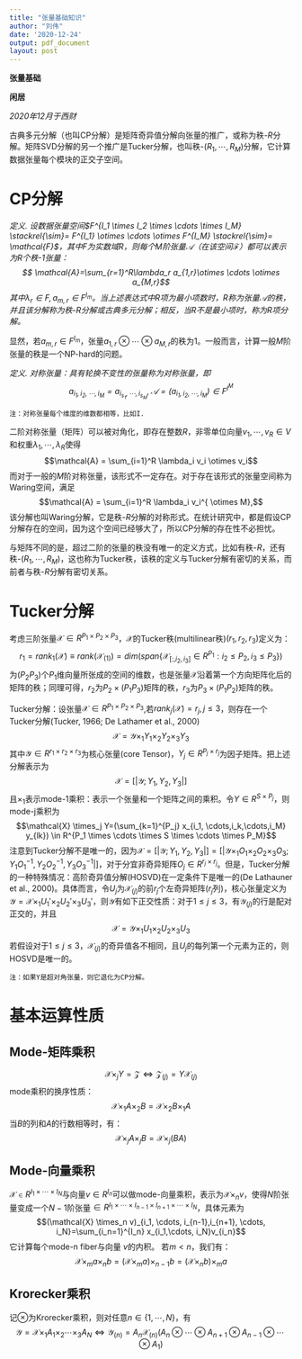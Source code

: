 ```yaml
---
title: "张量基础知识"
author: "刘伟"
date: '2020-12-24'
output: pdf_document
layout: post
---
```

  **张量基础**
  
  **闲居**
  
  *2020年12月于西财*

古典多元分解（也叫CP分解）是矩阵奇异值分解向张量的推广，或称为秩-$R$分解。矩阵SVD分解的另一个推广是Tucker分解，也叫秩-$(R_1, \cdots, R_M)$分解，它计算数据张量每个模块的正交子空间。

# CP分解

*定义. 设数据张量空间$F^{I_1 \times I_2 \times \cdots \times I_M} \stackrel{\sim}= F^{I_1} \otimes \cdots \otimes F^{I_M} \stackrel{\sim}= \mathcal{F}$，其中$F$为实数域$R$，则每个$M$阶张量$\mathcal{A}$（在该空间$\mathcal{F}$）都可以表示为$R$个秩-1张量：
$$ \mathcal{A}=\sum_{r=1}^R\lambda_r a_{1,r}\otimes \cdots \otimes a_{M,r}$$
其中$\lambda_r \in F, a_{m,r} \in F^{I_m}$。当上述表达式中$R$项为最小项数时，$R$称为张量$\mathcal{A}$的秩，并且该分解称为秩-$R$分解或古典多元分解；相反，当$R$不是最小项时，称为$R$项分解。
*

显然，若$a_{m,r} \in F^{I_m}$，张量$a_{1,r}\otimes \cdots \otimes a_{M,r}$的秩为1。一般而言，计算一般$M$阶张量的秩是一个NP-hard的问题。

*定义. 对称张量：具有轮换不变性的张量称为对称张量，即
$$a_{i_1,i_2,\cdots, i_M}=a_{i_{s_1}, \cdots, i_{s_M} }, \mathcal{A} =(a_{i_1,i_2,\cdots, i_M})\in F^{I^M}$$
*
```Rmd
注：对称张量每个维度的维数都相等，比如I.
```
二阶对称张量（矩阵）可以被对角化，即存在整数$R$，非零单位向量$v_1, \cdots, v_R \in V$和权重$\lambda_1, \cdots, \lambda_R$使得
$$\mathcal{A} = \sum_{i=1}^R \lambda_i v_i \otimes v_i$$
而对于一般的$M$阶对称张量，该形式不一定存在。对于存在该形式的张量空间称为Waring空间，满足
$$\mathcal{A} = \sum_{i=1}^R \lambda_i v_i^{ \otimes M},$$
该分解也叫Waring分解，它是秩-$R$分解的对称形式。在统计研究中，都是假设CP分解存在的空间，因为这个空间已经够大了，所以CP分解的存在性不必担忧。

与矩阵不同的是，超过二阶的张量的秩没有唯一的定义方式，比如有秩-$R$，还有秩-$(R_1, \cdots, R_M)$，这也称为Tucker秩，该秩的定义与Tucker分解有密切的关系，而前者与秩-$R$分解有密切关系。

# Tucker分解

考虑三阶张量$\mathcal{X} \in R^{P_1 \times P_2 \times P_3}$，$\mathcal{X}$的Tucker秩(multilinear秩)$(r_1, r_2, r_3)$定义为：
$$r_1=rank_1(\mathcal{X})\equiv rank(\mathcal{X}_{(1)})=dim(span\{\mathcal{X}_{[:,i_2,i_3]}\in R^{P_1}: i_2 \leq P_2, i_3 \leq P_3\})$$
为$(P_2P_3)$个$P_1$维向量所张成的空间的维数，也是张量$\mathcal{X}$沿着第一个方向矩阵化后的矩阵的秩；同理可得，$r_2$为$P_2 \times (P_1 P_3)$矩阵的秩，$r_3$为$P_3 \times (P_1 P_2)$矩阵的秩。

Tucker分解：设张量$\mathcal{X} \in R^{P_1 \times P_2 \times P_3}$,若$rank_j(\mathcal{X})=r_j,j \leq 3$，则存在一个Tucker分解(Tucker, 1966; De Lathamer et al., 2000)
$$\mathcal{X} = \mathcal{Y} \times_1 Y_1 \times_2 Y_2 \times_3 Y_3$$
其中$\mathcal{Y} \in R^{r_1 \times r_2 \times r_3}$为核心张量(core Tensor)，$Y_j \in R^{P_j \times r_j}$为因子矩阵。把上述分解表示为
$$\mathcal{X} = [| \mathcal{Y}; Y_1,Y_2,Y_3 |]$$
且$\times_1$表示mode-1乘积：表示一个张量和一个矩阵之间的乘积。令$Y \in R^{S \times P_j}$，则mode-j乘积为
$$\mathcal{X} \times_j Y=(\sum_{k=1}^{P_j} x_{i_1, \cdots,i_k,\cdots,i_M} y_{lk}) \in R^{P_1 \times \cdots \times S \times \cdots \times P_M}$$
注意到Tucker分解不是唯一的，因为$\mathcal{X} = [| \mathcal{Y}; Y_1,Y_2,Y_3 |] = [| \mathcal{Y} \times_1 O_1 \times_2 O_2 \times_3 O_3; Y_1O_1^{-1},Y_2O_2^{-1},Y_3O_3^{-1} |]$，对于分宜非奇异矩阵$O_j \in R^{r_j\times r_j}$。但是，Tucker分解的一种特殊情况：高阶奇异值分解(HOSVD)在一定条件下是唯一的(De Lathauner et al., 2000)。具体而言，令$U_j$为$\mathcal{X}_{(j)}$的前$r_j$个左奇异矩阵($r_j$列)，核心张量定义为$\mathcal{Y}=\mathcal{X} \times_1 U_1' \times_2 U_2' \times_3 U_3'$，则$\mathcal{Y}$有如下正交性质：对于$1\leq j\leq 3$，有$\mathcal{Y}_{(j)}$的行是配对正交的，并且
$$\mathcal{X} = \mathcal{Y} \times_1 U_1 \times_2 U_2 \times_3 U_3$$
若假设对于$1\leq j\leq 3$，$\mathcal{X}_{(j)}$的奇异值各不相同，且$U_j$的每列第一个元素为正的，则HOSVD是唯一的。
```Rmd
注：如果Y是超对角张量，则它退化为CP分解。
```

# 基本运算性质

## Mode-矩阵乘积
$$\mathcal{X} \times_j Y = \mathcal{Z} \Leftrightarrow \mathcal{Z}_{(j)}=Y \mathcal{X}_{(j)}$$
mode乘积的换序性质：
$$\mathcal{X} \times_1 A \times_2 B = \mathcal{X}\times_2 B \times_1 A $$
当$B$的列和$A$的行数相等时，有：
$$\mathcal{X} \times_j A \times_j B = \mathcal{X}\times_j (B A) $$

## Mode-向量乘积

$\mathcal{X} \in R^{I_1 \times \cdots \times I_N}$与向量$v \in R^{I_n}$可以做mode-向量乘积，表示为$\mathcal{X} \times_n v$，使得$N$阶张量变成一个$N-1$阶张量$\in R^{I_1\times \cdots \times I_{n-1}\times I_{n+1} \times \cdots \times I_N}$，具体元素为
$$(\mathcal{X} \times_n v)_{i_1, \cdots, i_{n-1},i_{n+1}, \cdots, i_N}=\sum_{i_n=1}^{I_n} x_{i_1,\cdots, i_N}v_{i_n}$$
它计算每个mode-n fiber与向量 $v$的内积。
若$m <n$，我们有：
$$\mathcal{X} \times_m a \times_n b=(\mathcal{X} \times_m a) \times_{n-1} b=(\mathcal{X} \times_n b) \times_{m} a$$

## Krorecker乘积
记$\otimes$为Krorecker乘积，则对任意$n \in \{1, \cdots, N\}$，有
$$\mathcal{Y} = \mathcal{X} \times_1 A_1 \times_2 \cdots \times_3 A_N\Leftrightarrow \mathcal{Y}_{(n)}= A_n \mathcal{X}_{(n)} (A_n \otimes \cdots \otimes A_{n+1} \otimes A_{n-1} \otimes \cdots \otimes A_1)$$
